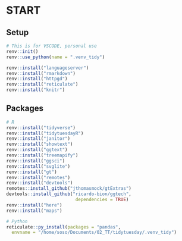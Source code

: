 # START

## Setup
```r
# This is for VSCODE, personal use
renv::init()
renv::use_python(name = ".venv_tidy")

renv::install("languageserver")
renv::install("rmarkdown")
renv::install("httpgd")
renv::install("reticulate")
renv::install("knitr")
```

## Packages
```r
# R
renv::install("tidyverse")
renv::install("tidytuesdayR")
renv::install("janitor")
renv::install("showtext")
renv::install("ggtext")
renv::install("treemapify")
renv::install("ggsci")
renv::install("svglite")
renv::install("gt")
renv::install("remotes")
renv::install("devtools")
remotes::install_github("jthomasmock/gtExtras")
devtools::install_github("ricardo-bion/ggtech",
                          dependencies = TRUE)
renv::install("here")
renv::install("maps")

# Python
reticulate::py_install(packages = "pandas",
  envname = "/home/soso/Documents/02_TT/tidytuesday/.venv_tidy")
```